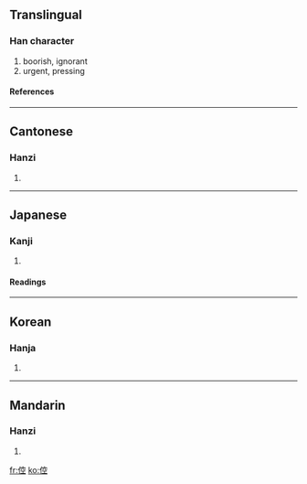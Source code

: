 ==Translingual==
===Han character===
{{Han char|rn=9|rad=人|as=08|sn=10|four=2321<sub>1</sub>|canj=人十金一 (OJCM)}}
# boorish, ignorant
# urgent, pressing
====References====
{{Han ref|kx=0108.160|dkj=00787|dj=0231.060|hdz=10184.050|uh=5025|ud=20517|bh=ADC3|bd=44483}}
----
==Cantonese==
===Hanzi===
{{yue-hanzi|jyut=|y=hung1, hung2}}
# {{defn|Cantonese}}
----
==Japanese==
===Kanji===
{{ja-kanji|grade=|rs=人08}}
# {{defn|Japanese}}
====Readings====
{{ja-readings|on=[[こう]] (kō)|kun=[[ぬかる]] (nukaru)}}
----
==Korean==
===Hanja===
{{ko-hanja|hangeul=공|rv=gong|mr=kong}}
# {{defn|Korean}}
----
==Mandarin==
===Hanzi===
{{cmn-hanzi|pin=[[kōng]] ([[kong1]])|wg=k'ung<sup>1</sup>}}
# {{defn|Mandarin}}

[[fr:倥]]
[[ko:倥]]